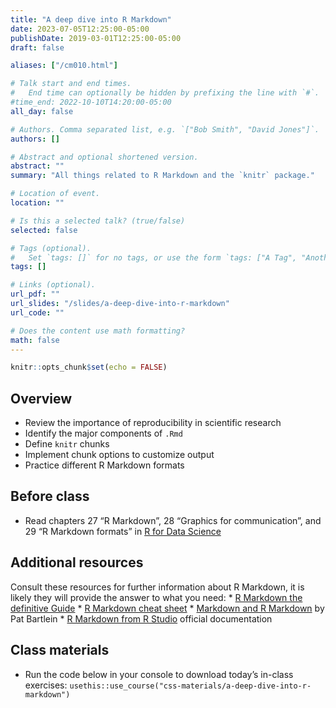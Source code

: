 ```yaml
---
title: "A deep dive into R Markdown"
date: 2023-07-05T12:25:00-05:00
publishDate: 2019-03-01T12:25:00-05:00
draft: false

aliases: ["/cm010.html"]

# Talk start and end times.
#   End time can optionally be hidden by prefixing the line with `#`.
#time_end: 2022-10-10T14:20:00-05:00
all_day: false

# Authors. Comma separated list, e.g. `["Bob Smith", "David Jones"]`.
authors: []

# Abstract and optional shortened version.
abstract: ""
summary: "All things related to R Markdown and the `knitr` package."

# Location of event.
location: ""

# Is this a selected talk? (true/false)
selected: false

# Tags (optional).
#   Set `tags: []` for no tags, or use the form `tags: ["A Tag", "Another Tag"]` for one or more tags.
tags: []

# Links (optional).
url_pdf: ""
url_slides: "/slides/a-deep-dive-into-r-markdown"
url_code: ""

# Does the content use math formatting?
math: false
---
```


```r
knitr::opts_chunk$set(echo = FALSE)
```

## Overview

* Review the importance of reproducibility in scientific research
* Identify the major components of `.Rmd`
* Define `knitr` chunks
* Implement chunk options to customize output
* Practice different R Markdown formats

## Before class

* Read chapters 27 "R Markdown", 28 "Graphics for communication", and 29 "R Markdown formats" in [R for Data Science](http://r4ds.had.co.nz)


## Additional resources

Consult these resources for further information about R Markdown, it is likely they will provide the answer to what you need:
* [R Markdown the definitive Guide](https://bookdown.org/yihui/rmarkdown/)
* [R Markdown cheat sheet](https://posit.co/resources/cheatsheets/?_page=2/)
* [Markdown and R Markdown](https://pjbartlein.github.io/REarthSysSci/markdown.html) by Pat Bartlein
* [R Markdown from R Studio](https://rmarkdown.rstudio.com/lesson-1.html) official documentation

## Class materials

* Run the code below in your console to download today’s in-class exercises: `usethis::use_course("css-materials/a-deep-dive-into-r-markdown")`

<!--
#* [A dive into R Markdown](/notes/r-markdown/)
-->

<!--
* Complete the [debugging homework assignment](/homework/debugging-rmarkdown/)
-->
